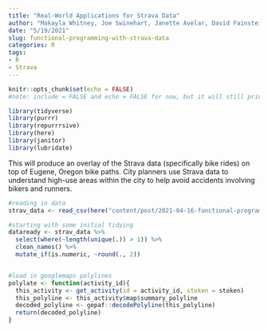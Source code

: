 ```yaml
---
title: "Real-World Applications for Strava Data"
author: "Makayla Whitney, Joe Swinehart, Janette Avelar, David Fainstein"
date: "5/19/2021"
slug: functional-programming-with-strava-data
categories: R
tags:
- R
- Strava
---
```



```r
knitr::opts_chunk$set(echo = FALSE)
#note: include = FALSE and echo = FALSE for now, but it will still print messages and can be coerced to show full chunks of code if we desire

library(tidyverse)
library(purrr)
library(repurrrsive)
library(here)
library(janitor)
library(lubridate)

```

This will produce an overlay of the Strava data (specifically bike rides) on top of Eugene, Oregon bike paths. City planners use Strava data to understand high-use areas within the city to help avoid accidents involving bikers and runners. 


```r
#reading in data
strav_data <- read_csv(here("content/post/2021-04-16-functional-programming-with-strava-data/data", "strav_csv.csv"))

#starting with some initial tidying
dataready <- strav_data %>% 
  select(where(~length(unique(.)) > 1)) %>%
  clean_names() %>% 
  mutate_if(is.numeric, ~round(., 2))


#load in googlemaps polylines
polylate <- function(activity_id){
  this_activity <- get_activity(id = activity_id, stoken = stoken)
  this_polyline <- this_activity$map$summary_polyline
  decoded_polyline <- gepaf::decodePolyline(this_polyline)
  return(decoded_polyline)
}

```


```r


```


```r

````


```r

````




